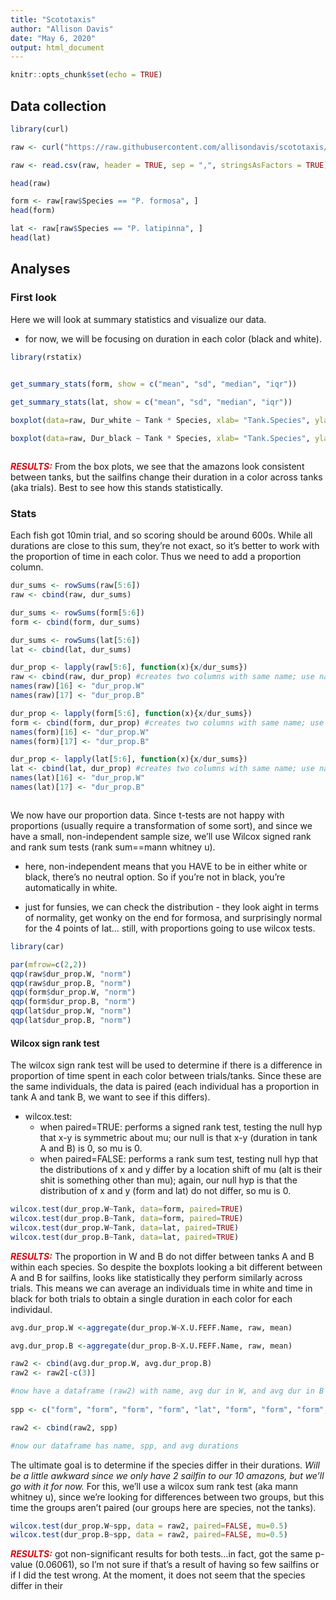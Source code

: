 ```yaml
---
title: "Scototaxis"
author: "Allison Davis"
date: "May 6, 2020"
output: html_document
---
```


```r
knitr::opts_chunk$set(echo = TRUE)
```

## Data collection

```r
library(curl)

raw <- curl("https://raw.githubusercontent.com/allisondavis/scototaxis/master/Scototaxis_raw_cole-data.csv")

raw <- read.csv(raw, header = TRUE, sep = ",", stringsAsFactors = TRUE)

head(raw)

form <- raw[raw$Species == "P. formosa", ]
head(form)

lat <- raw[raw$Species == "P. latipinna", ]
head(lat)

```


## Analyses {.tabset .tabset-fade .tabset-pills}
### First look

Here we will look at summary statistics and visualize our data. 

  * for now, we will be focusing on duration in each color (black and white).


```r
library(rstatix)


get_summary_stats(form, show = c("mean", "sd", "median", "iqr"))
 
get_summary_stats(lat, show = c("mean", "sd", "median", "iqr"))

boxplot(data=raw, Dur_white ~ Tank * Species, xlab= "Tank.Species", ylab= "Duration in white (s)")

boxplot(data=raw, Dur_black ~ Tank * Species, xlab= "Tank.Species", ylab= "Duration in black (s)")



```

<font color= "deeporchid4"> ***RESULTS:***</font> From the box plots, we see that the amazons look consistent between tanks, but the sailfins change their duration in a color across tanks (aka trials). Best to see how this stands statistically.




### Stats

Each fish got 10min trial, and so scoring should be around 600s. While all durations are close to this sum, they're not exact, so it's better to work with the proportion of time in each color. Thus we need to add a proportion column.

```r
dur_sums <- rowSums(raw[5:6]) 
raw <- cbind(raw, dur_sums)

dur_sums <- rowSums(form[5:6]) 
form <- cbind(form, dur_sums)

dur_sums <- rowSums(lat[5:6]) 
lat <- cbind(lat, dur_sums)

dur_prop <- lapply(raw[5:6], function(x){x/dur_sums}) 
raw <- cbind(raw, dur_prop) #creates two columns with same name; use name function below to specify column name
names(raw)[16] <- "dur_prop.W"
names(raw)[17] <- "dur_prop.B"

dur_prop <- lapply(form[5:6], function(x){x/dur_sums}) 
form <- cbind(form, dur_prop) #creates two columns with same name; use name function below to specify column name
names(form)[16] <- "dur_prop.W"
names(form)[17] <- "dur_prop.B"

dur_prop <- lapply(lat[5:6], function(x){x/dur_sums}) 
lat <- cbind(lat, dur_prop) #creates two columns with same name; use name function below to specify column name
names(lat)[16] <- "dur_prop.W"
names(lat)[17] <- "dur_prop.B"



```


We now have our proportion data. Since t-tests are not happy with proportions (usually require a transformation of some sort), and since we have a small, non-independent sample size, we'll use Wilcox signed rank and rank sum tests (rank sum==mann whitney u).

  * here, non-independent means that you HAVE to be in either white or black, there's no neutral option. So if you're not in black, you're automatically in white. 
  
  * just for funsies, we can check the distribution - they look aight in terms of normality, get wonky on the end for formosa, and surprisingly normal for the 4 points of lat... still, with proportions going to use wilcox tests.

```r
library(car)

par(mfrow=c(2,2))
qqp(raw$dur_prop.W, "norm")
qqp(raw$dur_prop.B, "norm")
qqp(form$dur_prop.W, "norm")
qqp(form$dur_prop.B, "norm")
qqp(lat$dur_prop.W, "norm")
qqp(lat$dur_prop.B, "norm")


```



#### Wilcox sign rank test

The wilcox sign rank test will be used to determine if there is a difference in proportion of time spent in each color between trials/tanks. Since these are the same individuals, the data is paired (each individual has a proportion in tank A and tank B, we want to see if this differs). 

  * wilcox.test:
      + when paired=TRUE: performs a signed rank test, testing the null hyp that x-y is symmetric about mu; our null is that x-y (duration in tank A and B) is 0, so mu is 0.
      + when paired=FALSE: performs a rank sum test, testing null hyp that the distributions of x and y differ by a location shift of mu (alt is their shit is something other than mu); again, our null hyp is that the distribution of x and y (form and lat) do not differ, so mu is 0.

```r
wilcox.test(dur_prop.W~Tank, data=form, paired=TRUE) 
wilcox.test(dur_prop.B~Tank, data=form, paired=TRUE)
wilcox.test(dur_prop.W~Tank, data=lat, paired=TRUE)
wilcox.test(dur_prop.B~Tank, data=lat, paired=TRUE)


```

<font color= "deeporchid4"> ***RESULTS:***</font> The proportion in W and B do not differ between tanks A and B within each species. So despite the boxplots looking a bit different between A and B for sailfins, looks like statistically they perform similarly across trials. This means we can average an individuals time in white and time in black for both trials to obtain a single duration in each color for each individaul.

```r

avg.dur_prop.W <-aggregate(dur_prop.W~X.U.FEFF.Name, raw, mean)

avg.dur_prop.B <-aggregate(dur_prop.B~X.U.FEFF.Name, raw, mean)

raw2 <- cbind(avg.dur_prop.W, avg.dur_prop.B)
raw2 <- raw2[-c(3)]

#now have a dataframe (raw2) with name, avg dur in W, and avg dur in B --> need spp info too; not sure how to automate
 
spp <- c("form", "form", "form", "form", "lat", "form", "form", "form", "form", "form", "lat", "form")

raw2 <- cbind(raw2, spp)

#now our dataframe has name, spp, and avg durations

```


The ultimate goal is to determine if the species differ in their durations. *Will be a little awkward since we only have 2 sailfin to our 10 amazons, but we'll go with it for now.* For this, we'll use a wilcox sum rank test (aka mann whitney u), since we're looking for differences between two groups, but this time the groups aren't paired (our groups here are species, not the tanks). 


```r
wilcox.test(dur_prop.W~spp, data = raw2, paired=FALSE, mu=0.5)
wilcox.test(dur_prop.B~spp, data = raw2, paired=FALSE, mu=0.5)

```

<font color= "deeporchid4"> ***RESULTS:***</font> got non-significant results for both tests...in fact, got the same p-value (0.06061), so I'm not sure if that's a result of having so few sailfins or if I did the test wrong. At the moment, it does not seem that the species differ in their 